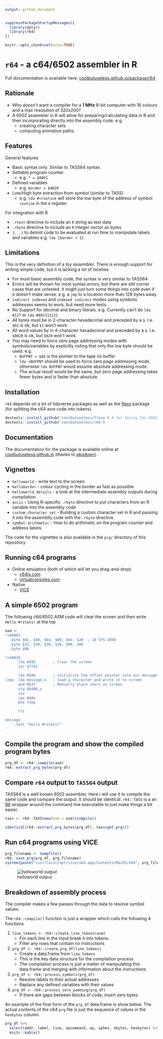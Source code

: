```yaml
---
output: github_document
---
```


```r
suppressPackageStartupMessages({
  library(dplyr)
  library(r64)  
})

knitr::opts_chunk$set(echo=TRUE)
```




`r64` - a c64/6502 assembler in R
==============================================================================

Full documentation is available here: [coolbutuseless.github.io/package/r64](https://coolbutuseless.github.io/package/r64)


Rationale
------------------------------------------------------------------------------

* Who *doesn't* want a compiler for a **1 MHz** 8-bit computer with 16 colours and a max resolution of 320x200?
* A 6502 assembler in R will allow for preparing/calculating 
  data in R and then incorporating directly into the assembly code. e.g. 
    * creating character sets 
    * computing animation paths


Features
------------------------------------------------------------------------------

General features

* Basic syntax only. Similar to TASS64 syntax.
* Settable program counter
    * e.g. `* = $0801`
* Defined variables
    * e.g. `border = $d020`
* Low/High byte extraction from symbol (similar to TASS)
    * e.g. `lda #<routine` will store the low byte of the address of symbol `routine` in the `A` register

For integration with R

* `.rtext` directive to include an `R` string as text data
* `.rbyte` directive to include an `R` integer vector as bytes 
* `{...}` to delimit code to be evaluated at run time to manipulate labels and variables e.g. `lda {border + 1}`


Limitations
------------------------------------------------------------------------------

This is the very definition of a *toy assembler*.  There is enough support for
writing simple code, but it is lacking a lot of niceties.

* For most basic assembly code, the syntax is very similar to TASS64
* Errors will be thrown for most syntax errors, but there are still corner cases
  that are untested. It might just turn some things into code even if
  it doesn't make sense.  e.g. a `jmp` to a location more than 128 bytes away.
* `indirect indexed` and `indexed indirect` modes using symbolic addresses seems
  to work, but need more tests.
* No Support for decimal and binary literals. e.g. Currently can't do `lda #127` or `lda #b01111111`
* All bytes must be in 2-character hexadecimal and preceded by a `$`.  I.e. `$01` is ok, but `$1` won't work.
* All word values by in 4-character hexadecimal and preceded by a `$`.  I.e. `$0820` is ok, but `$820` won't work.
* You may need to force zero page addressing modes with symbols/variables by explicitly noting that only the low byte should
  be used. e.g.
    * `BUFPNT = $A6`  is the pointer to the tape i/o buffer
    * `lda <BUFPNT` should be used to force zero page addressing mode, otherwise `lda BUFPNT` would assume absolute addressing mode.
    * The actual result would be the same, but zero page addressing takes fewer bytes and is faster than absolute.


Installation
------------------------------------------------------------------------------

`r64` depends on a lot of tidyverse packages as well as the [flexo](https://github.com/coolbutuseless/flexo)
package (for splitting the c64 asm code into tokens).

```r
devtools::install_github('coolbutuseless/flexo') # for lexing the 6502 assembly into tokens
devtools::install_github('coolbutuseless/r64')
```


Documentation
------------------------------------------------------------------------------

The documentation for the package is available online at [coolbutuseless.github.io](https://coolbutuseless.github.io/package/r64) 
(thanks to [pkgdown](https://github.com/r-lib/pkgdown))



Vignettes
------------------------------------------------------------------------------

* `helloworld` - write text to the screen
* `helloborder` - colour cycling in the border as fast as possible
* `helloworld_details` - a look at the intermediate assembly outputs during compilation
* `ascii` - Using R-specific `.rbyte` directive to put characters from an R variable into the assembly code
* `custom_character_set` - Building a custom character set in R and passing it into the assemblly code with the `.rbyte` directive.
* `symbol-arithmetic` - How to do arithmetic on the program counter and address labels

The code for the vignettes is also available in the `prg/` directory of this repository.



Running c64 programs
------------------------------------------------------------------------------

* Online emulators (both of which will let you drag-and-drop)
    * [c64js.com](http://www.c64js.com/)
    * [virtualconsoles.com](https://virtualconsoles.com/online-emulators/c64/)

* Native
    * [VICE](http://vice-emu.sourceforge.net/)

    
    

A simple 6502 program 
------------------------------------------------------------------------------

The following c64/6502 ASM code will clear the screen and then 
write `Hello #rstats!` at the top

```r
asm <- '
*=$0801
  .byte $0c, $08, $0a, $00, $9e, $20  ; 10 SYS 2080
  .byte $32, $30, $38, $30, $00, $00
  .byte $00

*=$0820
      lda #$93        ; Clear the screen
      jsr $ffd2

      ldx #$00        ; initialise the offset pointer into our message
loop  lda message,x   ; load a character and write it to screen 
      and #$3f        ; Manually place chars on screen
      sta $0400,x
      inx
      cpx #$0e
      bne loop

      rts

message
    .text "Hello #rstats!"
'
```


Compile the program and show the compiled program bytes
------------------------------------------------------------------------------

```r
prg_df <- r64::compile(asm)
r64::extract_prg_bytes(prg_df)
```


Compare `r64` output to `TASS64` output
------------------------------------------------------------------------------

TASS64 is a well known 6502 assembler.  Here i will use it to compile the same code and 
compare the output. It should be identical. `r64::TASS` is a an [R6](https://cran.r-project.org/package=R6)
wrapper around the command line executable to just make things a bit easier.

```r
tass <- r64::TASS$new(asm = asm)$compile()

identical(r64::extract_prg_bytes(prg_df), tass$get_prg())
```


Run c64 programs using VICE
------------------------------------------------------------------------------

```r
prg_filename <- tempfile()
r64::save_prg(prg_df, prg_filename)
system(paste("/usr/local/opt/vice/x64.app/Contents/MacOS/x64", prg_filename), wait=FALSE)
```

![helloworld output](vignettes/img/helloworld.gif)


Breakdown of assembly process
------------------------------------------------------------------------------

The compiler makes a few passes through the data to resolve symbol values.

The `r64::compile()` function is just a wrapper which calls the following 4 functions

1. `line_tokens <- r64::create_line_tokens(asm)`
    * For each line in the input break it into tokens.
    * Filter any rows that contain no instructions
2. `prg_df <- r64::create_prg_df(line_tokens)`
    * Create a data.frame from `line_tokens`
    * This is the key data structure for the compilation process
    * The compilation process is just a matter of manipulating this data.frame and merging with information about the instructions
3. `prg_df <- r64::process_symbols(prg_df)`
    * Resolve labels to their actual addresses
    * Replace any defined variables with their values
4. `prg_df <- r64::process_zero_padding(prg_df)`
    * If there are gaps between blocks of code, insert zero bytes

An example of the final form of the `prg_df` data.frame is show below.  The actual contents of the c64 `prg` file
is just the sequence of values in the `hexbytes` column. 

```r
prg_df %>%
  select(addr, label, line, opcommand, op, ophex, nbytes, hexbytes) %>%
  knitr::kable()
```


















